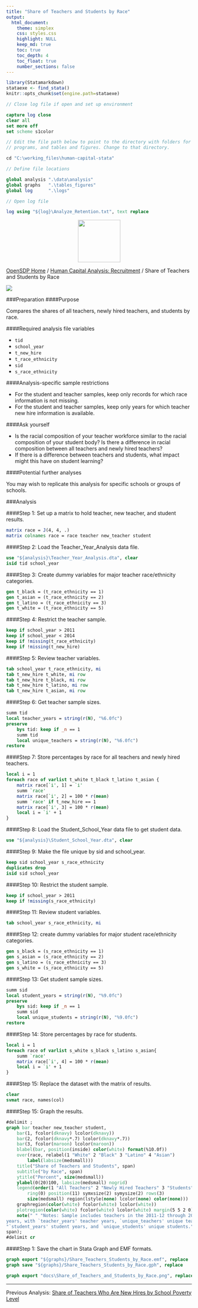 ```yaml
---
title: "Share of Teachers and Students by Race"
output: 
  html_document:
    theme: simplex
    css: styles.css
    highlight: NULL
    keep_md: true
    toc: true
    toc_depth: 4
    toc_float: true
    number_sections: false
---
```



```r
library(Statamarkdown)
stataexe <- find_stata()
knitr::opts_chunk$set(engine.path=stataexe)
```

```stata
// Close log file if open and set up environment

capture log close
clear all
set more off
set scheme s1color

// Edit the file path below to point to the directory with folders for data, logs,
// programs, and tables and figures. Change to that directory.

cd "C:\working_files\human-capital-stata"

// Define file locations

global analysis ".\data\analysis"
global graphs 	".\tables_figures"
global log 		".\logs"

// Open log file

log using "${log}\Analyze_Retention.txt", text replace

```

<div class="navbar navbar-default navbar-fixed-top" id="logo">
<div class="container">
<img src="OpenSDP-Banner_crimson.jpg" style="display: block; margin: 0 auto; height: 115px;">
</div>
</div>

[OpenSDP Home](opensdp.github.io) / [Human Capital Analysis: Recruitment](Human_Capital_Analysis_Recruitment.html) / Share of Teachers and Students by Race

![](Share_of_Teachers_and_Students_by_Race.png)

###Preparation
####Purpose

Compares the shares of all teachers, newly hired teachers, and students by race.

####Required analysis file variables

 - `tid`
 - `school_year`
 - `t_new_hire`
 - `t_race_ethnicity`
 - `sid`
 - `s_race_ethnicity`


####Analysis-specific sample restrictions

 - For the student and teacher samples, keep only records for which race information is not missing.
 - For the student and teacher samples, keep only years for which teacher new hire information is available.


####Ask yourself

 - Is the racial composition of your teacher workforce similar to the racial composition of your student body? Is there a difference in racial composition between all teachers and newly hired teachers?
 - If there is a difference between teachers and students, what impact might this have on student learning?


####Potential further analyses

You may wish to replicate this analysis for specific schools or groups of schools.


###Analysis


####Step 1: Set up a matrix to hold teacher, new teacher, and student results.

```stata
matrix race = J(4, 4, .)
matrix colnames race = race teacher new_teacher student
```


####Step 2: Load the Teacher_Year_Analysis data file.

```stata
use "${analysis}\Teacher_Year_Analysis.dta", clear
isid tid school_year
```


####Step 3: Create dummy variables for major teacher race/ethnicity categories.

```stata
gen t_black = (t_race_ethnicity == 1)
gen t_asian = (t_race_ethnicity == 2)
gen t_latino = (t_race_ethnicity == 3)
gen t_white = (t_race_ethnicity == 5)
```

####Step 4: Restrict the teacher sample.

```stata
keep if school_year > 2011
keep if school_year < 2014
keep if !missing(t_race_ethnicity)
keep if !missing(t_new_hire)
```


####Step 5: Review teacher variables.

```stata
tab school_year t_race_ethnicity, mi
tab t_new_hire t_white, mi row
tab t_new_hire t_black, mi row
tab t_new_hire t_latino, mi row
tab t_new_hire t_asian, mi row
```


####Step 6: Get teacher sample sizes.

```stata
summ tid
local teacher_years = string(r(N), "%6.0fc")
preserve 
	bys tid: keep if _n == 1
	summ tid
	local unique_teachers = string(r(N), "%6.0fc")
restore
```


####Step 7: Store percentages by race for all teachers and newly hired teachers.

```stata
local i = 1
foreach race of varlist t_white t_black t_latino t_asian {
	matrix race[`i', 1] = `i'
	summ `race'
	matrix race[`i', 2] = 100 * r(mean)
	summ `race' if t_new_hire == 1
	matrix race[`i', 3] = 100 * r(mean)
	local i = `i' + 1
}
```


####Step 8: Load the Student_School_Year data file to get student data.

```stata
use "${analysis}\Student_School_Year.dta", clear
```


####Step 9: Make the file unique by sid and school_year.

```stata
keep sid school_year s_race_ethnicity
duplicates drop
isid sid school_year
```


####Step 10: Restrict the student sample.

```stata
keep if school_year > 2011
keep if !missing(s_race_ethnicity)
```


####Step 11: Review student variables.

```stata
tab school_year s_race_ethnicity, mi
```


####Step 12: create dummy variables for major student race/ethnicity categories.

```stata
gen s_black = (s_race_ethnicity == 1)
gen s_asian = (s_race_ethnicity == 2)
gen s_latino = (s_race_ethnicity == 3)
gen s_white = (s_race_ethnicity == 5)
```


####Step 13: Get student sample sizes.

```stata
summ sid
local student_years = string(r(N), "%9.0fc")
preserve
	bys sid: keep if _n == 1
	summ sid
	local unique_students = string(r(N), "%9.0fc")
restore
```


####Step 14: Store percentages by race for students.

```stata
local i = 1
foreach race of varlist s_white s_black s_latino s_asian{
	summ `race'
	matrix race[`i', 4] = 100 * r(mean)
	local i = `i' + 1
}
```


####Step 15: Replace the dataset with the matrix of results.

```stata
clear 
svmat race, names(col)
```


####Step 15: Graph the results.

```stata
#delimit ;
graph bar teacher new_teacher student, 
	bar(1, fcolor(dknavy) lcolor(dknavy)) 
	bar(2, fcolor(dknavy*.7) lcolor(dknavy*.7)) 
	bar(3, fcolor(maroon) lcolor(maroon))
	blabel(bar, position(inside) color(white) format(%10.0f))
	over(race, relabel(1 "White" 2 "Black" 3 "Latino" 4 "Asian") 
		label(labsize(medsmall)))
	title("Share of Teachers and Students", span)
	subtitle("by Race", span)
	ytitle("Percent", size(medsmall))
	ylabel(0(20)100, labsize(medsmall) nogrid)
	legend(order(1 "All Teachers" 2 "Newly Hired Teachers" 3 "Students")
		ring(0) position(11) symxsize(2) symysize(2) rows(3)
		size(medsmall) region(lstyle(none) lcolor(none) color(none)))
	graphregion(color(white) fcolor(white) lcolor(white))
	plotregion(color(white) fcolor(white) lcolor(white) margin(5 5 2 0))
	note(" " "Notes: Sample includes teachers in the 2011-12 through 2012-13 school 
years, with `teacher_years' teacher years, `unique_teachers' unique teachers," 
"`student_years' student years, and `unique_students' unique students.", size(vsmall) 
span);		
#delimit cr
```


####Step 1: Save the chart in Stata Graph and EMF formats.

```stata
graph export "${graphs}/Share_Teachers_Students_by_Race.emf", replace
graph save "${graphs}/Share_Teachers_Students_by_Race.gph", replace
```

```stata
graph export "docs\Share_of_Teachers_and_Students_by_Race.png", replace
```

---

Previous Analysis: [Share of Teachers Who Are New Hires by School Poverty Level](Share_of_Teachers_Who_Are_New_Hires_by_School_Poverty_Level.html)
